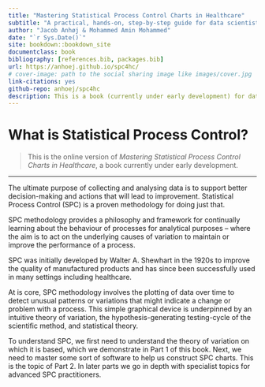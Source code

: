 ```yaml
--- 
title: "Mastering Statistical Process Control Charts in Healthcare"
subtitle: "A practical, hands-on, step-by-step guide for data scientists using R"
author: "Jacob Anhøj & Mohammed Amin Mohammed"
date: "`r Sys.Date()`"
site: bookdown::bookdown_site
documentclass: book
bibliography: [references.bib, packages.bib]
url: https://anhoej.github.io/spc4hc/
# cover-image: path to the social sharing image like images/cover.jpg
link-citations: yes
github-repo: anhoej/spc4hc
description: This is a book (currently under early development) for data scientists about the practical application of statistical process control methodology in healthcare.
---
```


# What is Statistical Process Control? {-#what}

>This is the online version of *Mastering Statistical Process Control Charts in Healthcare*, a book currently under early development.

---

The ultimate purpose of collecting and analysing data is to support better decision-making and actions that will lead to improvement. Statistical Process Control (SPC) is a proven methodology for doing just that. 

SPC methodology provides a philosophy and framework for continually learning about the behaviour of processes for analytical purposes -- where the aim is to act on the underlying causes of variation to maintain or improve the performance of a process.  

SPC was initially developed by Walter A. Shewhart in the 1920s to improve the quality of manufactured products and has since been successfully used in many settings including healthcare.

At is core, SPC methodology involves the plotting of data over time to detect unusual patterns or variations that might indicate a change or problem with a process. This simple graphical device is underpinned by an intuitive theory of variation, the hypothesis-generating testing-cycle of the scientific method, and statistical theory. 

To understand SPC, we first need to understand the theory of variation on which it is based, which we demonstrate in Part 1 of this book. Next, we need to master some sort of software to help us construct SPC charts. This is the topic of Part 2. In later parts we go in depth with specialist topics for advanced SPC practitioners.